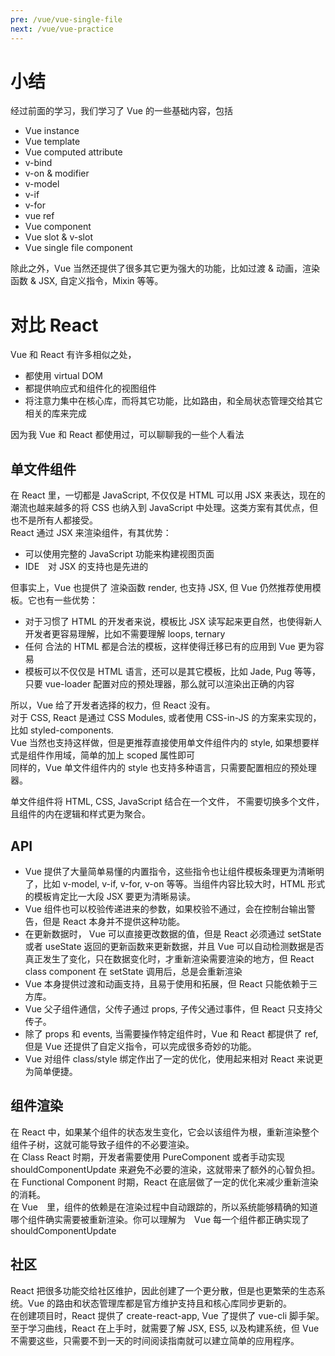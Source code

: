 ```yaml
---
pre: /vue/vue-single-file
next: /vue/vue-practice
---
```

# 小结
经过前面的学习，我们学习了 Vue 的一些基础内容，包括
* Vue instance
* Vue template
* Vue computed attribute
* v-bind
* v-on & modifier
* v-model
* v-if
* v-for
* vue ref
* Vue component
* Vue slot & v-slot
* Vue single file component

除此之外，Vue 当然还提供了很多其它更为强大的功能，比如过渡 & 动画，渲染函数 & JSX, 自定义指令，Mixin 等等。  
# 对比 React
Vue 和 React 有许多相似之处，
* 都使用 virtual DOM
* 都提供响应式和组件化的视图组件
* 将注意力集中在核心库，而将其它功能，比如路由，和全局状态管理交给其它相关的库来完成

因为我 Vue 和 React 都使用过，可以聊聊我的一些个人看法
## 单文件组件
在 React 里，一切都是 JavaScript, 不仅仅是 HTML 可以用 JSX 来表达，现在的潮流也越来越多的将 CSS 也纳入到 JavaScript 中处理。这类方案有其优点，但也不是所有人都接受。  
React 通过 JSX 来渲染组件，有其优势：
* 可以使用完整的 JavaScript 功能来构建视图页面
* IDE　对 JSX 的支持也是先进的

但事实上，Vue 也提供了 渲染函数 render, 也支持 JSX, 但 Vue 仍然推荐使用模板。它也有一些优势：
* 对于习惯了 HTML 的开发者来说，模板比 JSX 读写起来更自然，也使得新人开发者更容易理解，比如不需要理解 loops, ternary
* 任何 合法的 HTML 都是合法的模板，这样使得迁移已有的应用到 Vue 更为容易
* 模板可以不仅仅是 HTML 语言，还可以是其它模板，比如 Jade, Pug 等等，只要 vue-loader 配置对应的预处理器，那么就可以渲染出正确的内容

所以，Vue 给了开发者选择的权力，但 React 没有。  
对于 CSS, React 是通过 CSS Modules, 或者使用 CSS-in-JS 的方案来实现的，比如 styled-components.  
Vue 当然也支持这样做，但是更推荐直接使用单文件组件内的 style, 如果想要样式是组件作用域，简单的加上 scoped 属性即可   
同样的，Vue 单文件组件内的 style 也支持多种语言，只需要配置相应的预处理器。  

单文件组件将 HTML, CSS, JavaScript 结合在一个文件， 不需要切换多个文件，且组件的内在逻辑和样式更为聚合。
## API
* Vue 提供了大量简单易懂的内置指令，这些指令也让组件模板条理更为清晰明了，比如 v-model, v-if, v-for, v-on 等等。当组件内容比较大时，HTML 形式的模板肯定比一大段 JSX 要更为清晰易读。  
* Vue 组件也可以校验传递进来的参数，如果校验不通过，会在控制台输出警告，但是 React 本身并不提供这种功能。  
* 在更新数据时， Vue 可以直接更改数据的值，但是 React 必须通过 setState 或者 useState 返回的更新函数来更新数据，并且 Vue 可以自动检测数据是否真正发生了变化，只在数据变化时，才重新渲染需要渲染的地方，但 React class component 在 setState 调用后，总是会重新渲染  
* Vue 本身提供过渡和动画支持，且易于使用和拓展，但 React 只能依赖于三方库。  
* Vue 父子组件通信，父传子通过 props, 子传父通过事件，但 React 只支持父传子。  
* 除了 props 和 events, 当需要操作特定组件时，Vue 和 React 都提供了 ref, 但是 Vue 还提供了自定义指令，可以完成很多奇妙的功能。  
* Vue 对组件 class/style 绑定作出了一定的优化，使用起来相对 React 来说更为简单便捷。  
## 组件渲染
在 React 中，如果某个组件的状态发生变化，它会以该组件为根，重新渲染整个组件子树，这就可能导致子组件的不必要渲染。  
在 Class React 时期，开发者需要使用 PureComponent 或者手动实现 shouldComponentUpdate 来避免不必要的渲染，这就带来了额外的心智负担。 在 Functional Component 时期，React 在底层做了一定的优化来减少重新渲染的消耗。  
在 Vue　里，组件的依赖是在渲染过程中自动跟踪的，所以系统能够精确的知道哪个组件确实需要被重新渲染。你可以理解为　Vue 每一个组件都正确实现了 shouldComponentUpdate

## 社区
React 把很多功能交给社区维护，因此创建了一个更分散，但是也更繁荣的生态系统。Vue 的路由和状态管理库都是官方维护支持且和核心库同步更新的。  
在创建项目时，React 提供了 create-react-app, Vue 了提供了 vue-cli 脚手架。  
至于学习曲线，React 在上手时，就需要了解 JSX, ES5, 以及构建系统，但 Vue　不需要这些，只需要不到一天的时间阅读指南就可以建立简单的应用程序。

